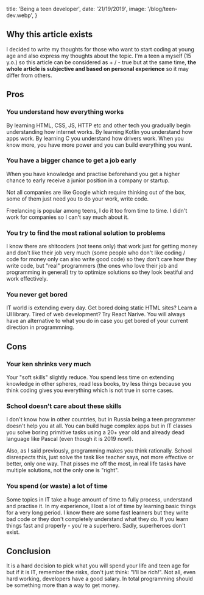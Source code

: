 
  title: 'Being a teen developer',
  date: '21/19/2019',
  image: '/blog/teen-dev.webp',
}

<Meta meta={meta} />

## Why this article exists

I decided to write my thoughts for those who want to start coding at young age and also express my thoughts about the topic. I'm a teen a myself (15 y.o.) so this article can be considered as + / - true but at the same time, **the whole article is subjective and based on personal experience** so it may differ from others.

## Pros

### You understand how everything works

By learning HTML, CSS, JS, HTTP etc and other tech you gradually begin understanding how internet works. By learning Kotlin you understand how apps work. By learning C you understand how drivers work. When you know more, you have more power and you can build everything you want.

### You have a bigger chance to get a job early

When you have knowledge and practise beforehand you get a higher chance to early receive a junior position in a company or startup.

Not all companies are like Google which require thinking out of the box, some of them just need you to do your work, write code.

Freelancing is popular among teens, I do it too from time to time. I didn't work for companies so I can't say much about it.

### You try to find the most rational solution to problems

I know there are shitcoders (not teens only) that work just for getting money and don't like their job very much (some people who don't like coding / code for money only can also write good code) so they don't care how they write code, but "real" programmers (the ones who love their job and programming in general) try to optimize solutions so they look beatiful and work effectively.

### You never get bored

IT world is extending every day. Get bored doing static HTML sites? Learn a UI library. Tired of web development? Try React Narive. You will always have an alternative to what you do in case you get bored of your current direction in programmning.

## Cons

### Your ken shrinks very much

Your "soft skills" slightly reduce. You spend less time on extending knowledge in other spheres, read less books, try less things because you think coding gives you everything which is not true in some cases.

### School doesn't care about these skills

I don't know how in other countries, but in Russia being a teen programmer doesn't help you at all. You can build huge complex apps but in IT classes you solve boring primitive tasks using a 20+ year old and already dead language like Pascal (even though it is 2019 now!).

Also, as I said previously, programming makes you think rationally. School disrespects this, just solve the task like teacher says, not more effective or better, only one way. That pisses me off the most, in real life tasks have multiple solutions, not the only one is "right".

### You spend (or waste) a lot of time

Some topics in IT take a huge amount of time to fully process, understand and practise it. In my experience, I lost a lot of time by learning basic things for a very long period. I know there are some fast learners but they write bad code or they don't completely understand what they do. If you learn things fast and properly - you're a superhero. Sadly, superheroes don't exist.

## Conclusion

It is a hard decision to pick what you will spend your life and teen age for but if it is IT, remember the risks, don't just think: "I'll be rich!". Not all, even hard working, developers have a good salary. In total programming should be something more than a way to get money.

